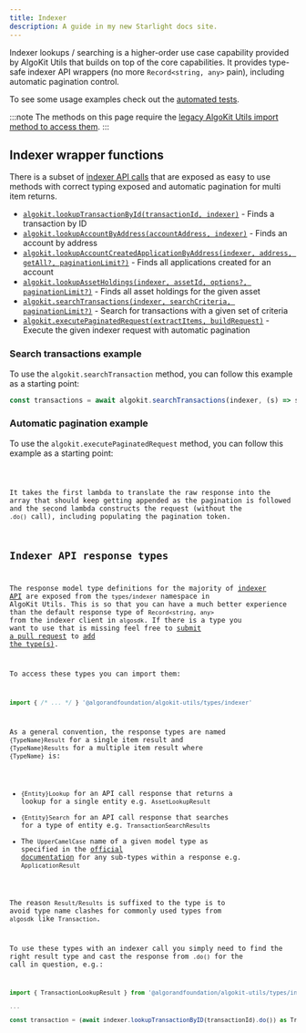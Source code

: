 ```yaml
---
title: Indexer
description: A guide in my new Starlight docs site.
---
```


Indexer lookups / searching is a higher-order use case capability provided by AlgoKit Utils that builds on top of the core capabilities. It provides type-safe indexer API wrappers (no more `Record<string, any>` pain), including automatic pagination control.

To see some usage examples check out the [automated tests](https://github.com/algorandfoundation/algokit-utils-ts/blob/main/src/indexer-lookup.spec.ts).

:::note
The methods on this page require the [legacy AlgoKit Utils import method to access them](/build/algokit/utils/ts/overview#usage).
:::

## Indexer wrapper functions

There is a subset of [indexer API calls](https://developer.algorand.org/docs/rest-apis/indexer) that are exposed as easy to use methods with correct typing exposed and automatic pagination for multi item returns.

- [`algokit.lookupTransactionById(transactionId, indexer)`](https://github.com/algorandfoundation/algokit-utils-ts/blob/main/docs/code/modules/index.md#lookuptransactionbyid) - Finds a transaction by ID
- [`algokit.lookupAccountByAddress(accountAddress, indexer)`](https://github.com/algorandfoundation/algokit-utils-ts/blob/main/docs/code/modules/index.md#lookupaccountbyaddress) - Finds an account by address
- [`algokit.lookupAccountCreatedApplicationByAddress(indexer, address, getAll?, paginationLimit?)`](https://github.com/algorandfoundation/algokit-utils-ts/blob/main/docs/code/modules/index.md#lookupaccountcreatedapplicationbyaddress) - Finds all applications created for an account
- [`algokit.lookupAssetHoldings(indexer, assetId, options?, paginationLimit?)`](https://github.com/algorandfoundation/algokit-utils-ts/blob/main/docs/code/modules/index.md#lookupassetholdings) - Finds all asset holdings for the given asset
- [`algokit.searchTransactions(indexer, searchCriteria, paginationLimit?)`](https://github.com/algorandfoundation/algokit-utils-ts/blob/main/docs/code/modules/index.md#searchtransactions) - Search for transactions with a given set of criteria
- [`algokit.executePaginatedRequest(extractItems, buildRequest)`](https://github.com/algorandfoundation/algokit-utils-ts/blob/main/docs/code/modules/index.md#executepaginatedrequest) - Execute the given indexer request with automatic pagination

### Search transactions example

To use the `algokit.searchTransaction` method, you can follow this example as a starting point:

```typescript
const transactions = await algokit.searchTransactions(indexer, (s) => s.txType('pay').addressRole('sender').address(myAddress))
```

### Automatic pagination example

To use the `algokit.executePaginatedRequest` method, you can follow this example as a starting point:

<Code code={pagination} lang='ts' />

It takes the first lambda to translate the raw response into the array that should keep getting appended as the pagination is followed and the second lambda constructs the request (without the `.do()` call), including populating the pagination token.

## Indexer API response types

The response model type definitions for the majority of [indexer API](https://developer.algorand.org/docs/rest-apis/indexer) are exposed from the `types/indexer` namespace in AlgoKit Utils. This is so that you can have a much better experience than the default response type of `Record<string, any>` from the indexer client in `algosdk`. If there is a type you want to use that is missing feel free to [submit a pull request](https://github.com/algorandfoundation/algokit-utils-ts/pulls) to [add the type(s)](https://github.com/algorandfoundation/algokit-utils-ts/blob/main/src/types/indexer.ts).

To access these types you can import them:

```typescript
import { /* ... */ } '@algorandfoundation/algokit-utils/types/indexer'
```

As a general convention, the response types are named `{TypeName}Result` for a single item result and `{TypeName}Results` for a multiple item result where `{TypeName}` is:

- `{Entity}Lookup` for an API call response that returns a lookup for a single entity e.g. `AssetLookupResult`
- `{Entity}Search` for an API call response that searches for a type of entity e.g. `TransactionSearchResults`
- The `UpperCamelCase` name of a given model type as specified in the [official documentation](https://developer.algorand.org/docs/rest-apis/indexer) for any sub-types within a response e.g. `ApplicationResult`

The reason `Result/Results` is suffixed to the type is to avoid type name clashes for commonly used types from `algosdk` like `Transaction`.

To use these types with an indexer call you simply need to find the right result type and cast the response from `.do()` for the call in question, e.g.:

```typescript
import { TransactionLookupResult } from '@algorandfoundation/algokit-utils/types/indexer'

...

const transaction = (await indexer.lookupTransactionByID(transactionId).do()) as TransactionLookupResult
```